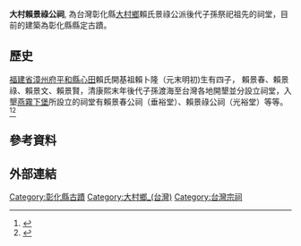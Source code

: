 {{tw monument
|name=大村賴景祿公祠
|formername=
|image=大村賴景祿公祠.jpg
|imagename=
|othername=
|formalname=大村賴景祿公祠
|level=縣(市)定古蹟
|class=祠堂
|time=
|destroyed=
|date=
|material= 
|location=[[彰化縣|彰化縣]][[大村鄉_(台灣)|大村鄉]]南勢村南勢巷一號
|coordinates ={{Coord|23.989793|120.547218}}
|when=
|quantity=
|website=
|reg_url =https://nchdb.boch.gov.tw/assets/overview/monument/20140530000002
}}
'''大村賴景祿公祠''', 為台灣彰化縣[[大村鄉_(台灣)|大村鄉]]賴氏景祿公派後代子孫祭祀祖先的祠堂，目前的建築為彰化縣縣定古蹟。

==歷史==
[[福建省|福建省]][[漳州府|漳州府]][[平和县|平和縣]][[坂仔鎮|心田]]賴氏開基祖賴卜隆（元末明初)生有四子， 賴景春、賴景祿、賴景文、賴景賢，清康熙末年後代子孫渡海至台灣各地開墾並分設立祠堂，入墾[[燕霧下堡|燕霧下堡]]所設立的祠堂有賴景春公祠（垂裕堂）、賴景祿公祠（光裕堂）等等。<ref>{{cite web|url=https://nchdb.boch.gov.tw/assets/overview/monument/20140530000002|title=大村賴景祿公祠|access-date=2020-07-04|publisher=文化部文化資產局|archive-date=2020-07-04|archive-url=https://web.archive.org/web/20200704043008/https://nchdb.boch.gov.tw/assets/overview/monument/20140530000002|dead-url=no}}</ref><ref>{{cite web|url=https://core.ac.uk/download/pdf/41456329.pdf|access-date=2020-07-04|title=平和心田赖氏宗族的发展及 向台湾移民|author=陈在正|publisher=漳州职业大学学报|archive-date=2019-03-17|archive-url=https://web.archive.org/web/20190317111425/https://core.ac.uk/download/pdf/41456329.pdf|dead-url=no}}</ref>

==參考資料==
{{reflist}}
==外部連結==
{{commonscat|Lai Jing-lu Ancestral Hall, Dacun Township}}

{{台灣縣市定古蹟}}
{{彰化縣文化資產}}

[[Category:彰化縣古蹟|Category:彰化縣古蹟]]
[[Category:大村鄉_(台灣)|Category:大村鄉_(台灣)]]
[[Category:台灣宗祠|Category:台灣宗祠]]